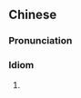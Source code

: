 {{also|一举三得}}
==Chinese==
{{zh-forms|s=一举三得}}

===Pronunciation===
{{zh-pron
|m=一jǔsāndé
|c=jat1 geoi2 saam1 dak1
|cat=id
}}

===Idiom===
{{zh-idiom}}

# {{zh-alt-name|一舉兩得}}